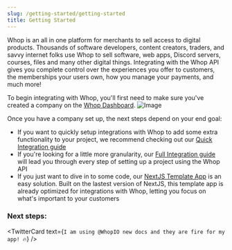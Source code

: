 ```yaml
---
slug: /getting-started/getting-started
title: Getting Started
---
```



Whop is an all in one platform for merchants to sell access to digital products.
Thousands of software developers, content creators, traders, and savvy internet folks use Whop to sell software, web apps, Discord servers, courses, files and many other digital things.
Integrating with the Whop API gives you complete control over the experiences you offer to customers, the memberships your users own, how you manage your payments, and much more!

To begin integrating with Whop, you'll first need to make sure you've created a company on the [Whop Dashboard](https://dash.whop.com).
![Image](./assets/create-company.png)

<p style={{ marginBottom: 6 }}>
  Once you have a company set up, the next steps depend on your end goal:
</p>

- If you want to quickly setup integrations with Whop to add some extra functionality to your project, we recommend checking out our [Quick Integration guide](/getting-started/business-app)
- If you're looking for a little more granularity, our [Full Integration guide](/getting-started/custom-experience) will lead you through every step of setting up a project using the Whop API
- If you just want to dive in to some code, our [NextJS Template App](/nextjs) is an easy solution. Built on the lastest version of NextJS, this template app is already optimized for integrations with Whop, letting you focus on what's important to your customers

### Next steps:

<IntegrationPoints />

<TwitterCard
  text={`I am using @WhopIO new docs and they are fire for my app! 🔥`}
/>
